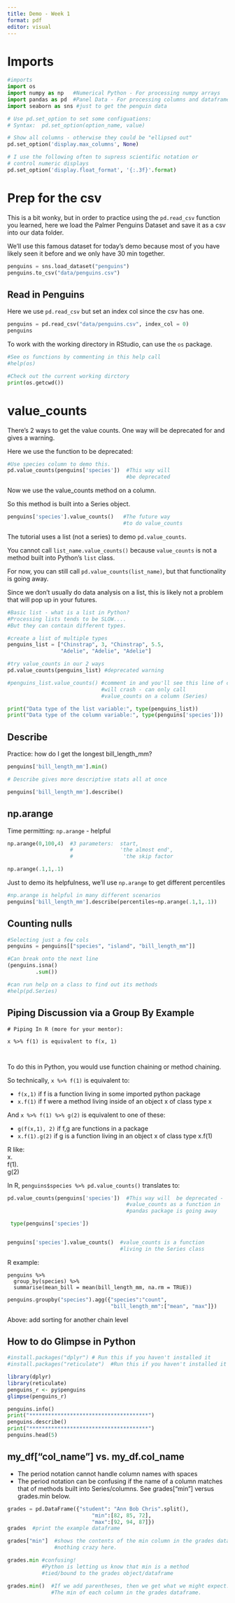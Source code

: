 ```yaml
---
title: Demo - Week 1
format: pdf
editor: visual
---
```


# Imports

```python
 
#imports
import os
import numpy as np   #Numerical Python - For processing numpy arrays
import pandas as pd  #Panel Data - For processing columns and dataframes
import seaborn as sns #just to get the penguin data

# Use pd.set_option to set some configuations: 
# Syntax:  pd.set_option(option_name, value)

# Show all columns - otherwise they could be "ellipsed out"
pd.set_option('display.max_columns', None)

# I use the following often to supress scientific notation or 
# control numeric displays
pd.set_option('display.float_format', '{:.3f}'.format)
```

# Prep for the csv

This is a bit wonky, but in order to practice using the `pd.read_csv` function you learned, here we load the Palmer Penguins Dataset and save it as a csv into our data folder.

We'll use this famous dataset for today's demo because most of you have likely seen it before and we only have 30 min together.

```python
penguins = sns.load_dataset("penguins")
penguins.to_csv("data/penguins.csv")

```

## Read in Penguins

Here we use `pd.read_csv` but set an index col since the csv has one.

```python
penguins = pd.read_csv("data/penguins.csv", index_col = 0)
penguins
```

To work with the working directory in RStudio, can use the `os` package.

```python

#See os functions by commenting in this help call
#help(os)

#Check out the current working dirctory
print(os.getcwd())
```

# value_counts

There's 2 ways to get the value counts. One way will be deprecated for and gives a warning.

Here we use the function to be deprecated:

```python

#Use species column to demo this.
pd.value_counts(penguins['species'])  #This way will  
                                      #be deprecated


```

Now we use the value_counts method on a column.

So this method is built into a Series object.

```python

penguins['species'].value_counts()   #The future way
                                     #to do value_counts
```

The tutorial uses a list (not a series) to demo `pd.value_counts`.

You cannot call `list_name.value_counts()` because `value_counts` is not a method built into Python's `list` class.

For now, you can still call `pd.value_counts(list_name)`, but that functionality is going away.

Since we don't usually do data analysis on a list, this is likely not a problem that will pop up in your futures.

```python

#Basic list - what is a list in Python?
#Processing lists tends to be SLOW....
#But they can contain different types.

#create a list of multiple types
penguins_list = ["Chinstrap", 3, "Chinstrap", 5.5, 
                 "Adelie", "Adelie", "Adelie"]

#try value_counts in our 2 ways
pd.value_counts(penguins_list) #deprecated warning

#penguins_list.value_counts() #comment in and you'll see this line of code
                              #will crash - can only call 
                              #value_counts on a column (Series)
```

```python
print("Data type of the list variable:", type(penguins_list))
print("Data type of the column variable:", type(penguins['species']))
```

## Describe

Practice: how do I get the longest bill_length_mm?

```python

penguins['bill_length_mm'].min()

```

```python

# Describe gives more descriptive stats all at once

penguins['bill_length_mm'].describe()

```

## np.arange

Time permitting: `np.arange` - helpful

```python

np.arange(0,100,4)  #3 parameters:  start, 
                    #               'the almost end', 
                    #                'the skip factor

np.arange(.1,1,.1)

```

Just to demo its helpfulness, we'll use `np.arange` to get different percentiles

```python

#np.arange is helpful in many different scenarios
penguins['bill_length_mm'].describe(percentiles=np.arange(.1,1,.1))

```

## Counting nulls

```python

#Selecting just a few cols
penguins = penguins[["species", "island", "bill_length_mm"]]

#Can break onto the next line
(penguins.isna()
         .sum())

#can run help on a class to find out its methods
#help(pd.Series) 
```

## Piping Discussion via a Group By Example

```         
# Piping In R (more for your mentor):

x %>% f(1) is equivalent to f(x, 1) 

  
```

To do this in Python, you would use function chaining or method chaining.

So technically, `x %>% f(1)` is equivalent to:

-   `f(x,1)` if f is a function living in some imported python package
-   `x.f(1)` if f were a method living inside of an object x of class type x

And `x %>% f(1) %>% g(2)` is equivalent to one of these:

-   `g(f(x,1), 2)` if f,g are functions in a package
-   `x.f(1).g(2)` if g is a function living in an object x of class type x.f(1)

R like:\
x.\
f(1).\
g(2)

In R, `penguins$species %>% pd.value_counts()` translates to:

```python

pd.value_counts(penguins['species'])  #This way will  be deprecated -
                                      #value_counts as a function in 
                                      #pandas package is going away
```

```python
 type(penguins['species'])     


penguins['species'].value_counts()  #value_counts is a function 
                                    #living in the Series class

```

R example:

```         
penguins %>%
  group_by(species) %>%
  summarise(mean_bill = mean(bill_length_mm, na.rm = TRUE)) 
```

```python

penguins.groupby("species").agg({"species":"count",
                                 "bill_length_mm":["mean", "max"]})

```

Above: add sorting for another chain level

## How to do Glimpse in Python

```r
#install.packages("dplyr") # Run this if you haven't installed it
#install.packages("reticulate")  #Run this if you haven't installed it

library(dplyr)
library(reticulate)
penguins_r <- py$penguins
glimpse(penguins_r)
```

```python
penguins.info()
print("**************************************")
penguins.describe()
print("**************************************")
penguins.head(5)

```

## my_df\["col_name"\] vs. my_df.col_name

-   The period notation cannot handle column names with spaces
-   The period notation can be confusing if the name of a column matches that of methods built into Series/columns. See grades\["min"\] versus grades.min below.

```python
grades = pd.DataFrame({"student": "Ann Bob Chris".split(), 
                           "min":[82, 85, 72], 
                           "max":[92, 94, 87]})
grades  #print the example dataframe
```

```python
grades["min"]  #shows the contents of the min column in the grades dataframe.
               #nothing crazy here.
```

```python

grades.min #confusing!  
           #Python is letting us know that min is a method 
           #tied/bound to the grades object/dataframe

```

```python
grades.min()  #If we add parentheses, then we get what we might expect:
              #The min of each column in the grades dataframe.
```